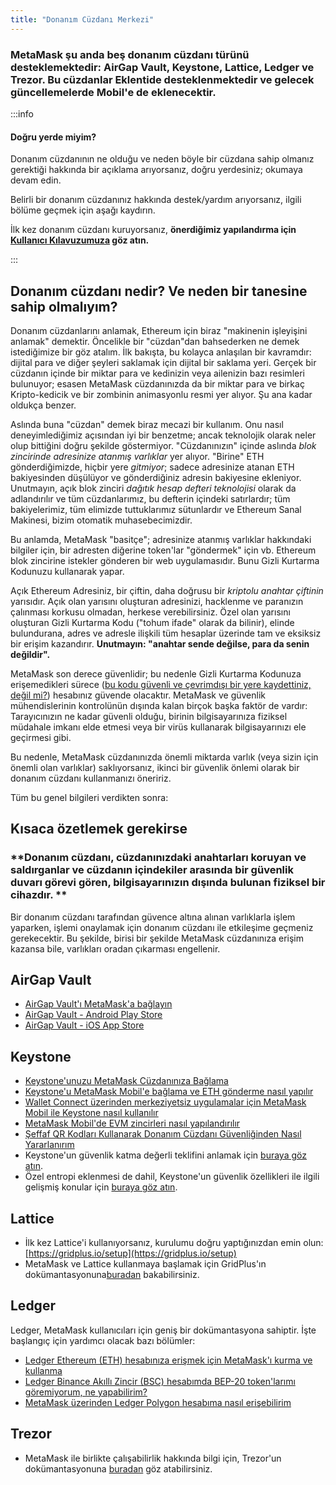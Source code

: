 ```yaml
---
title: "Donanım Cüzdanı Merkezi"
---
```


### MetaMask şu anda beş donanım cüzdanı türünü desteklemektedir: AirGap Vault, Keystone, Lattice, Ledger ve Trezor. Bu cüzdanlar Eklentide desteklenmektedir ve gelecek güncellemelerde Mobil'e de eklenecektir.

:::info

#### Doğru yerde miyim?

Donanım cüzdanının ne olduğu ve neden böyle bir cüzdana sahip olmanız gerektiği hakkında bir açıklama arıyorsanız, doğru yerdesiniz; okumaya devam edin.

Belirli bir donanım cüzdanınız hakkında destek/yardım arıyorsanız, ilgili bölüme geçmek için aşağı kaydırın.

İlk kez donanım cüzdanı kuruyorsanız, **önerdiğimiz yapılandırma için [Kullanıcı Kılavuzumuza](/privacy-and-security/user-guide-how-to-use-a-hardware-wallet) göz atın.**

:::

####

## Donanım cüzdanı nedir? Ve neden bir tanesine sahip olmalıyım?

Donanım cüzdanlarını anlamak, Ethereum için biraz "makinenin işleyişini anlamak" demektir. Öncelikle bir "cüzdan"dan bahsederken ne demek istediğimize bir göz atalım. İlk bakışta, bu kolayca anlaşılan bir kavramdır: dijital para ve diğer şeyleri saklamak için dijital bir saklama yeri. Gerçek bir cüzdanın içinde bir miktar para ve kedinizin veya ailenizin bazı resimleri bulunuyor; esasen MetaMask cüzdanınızda da bir miktar para ve birkaç Kripto-kedicik ve bir zombinin animasyonlu resmi yer alıyor. Şu ana kadar oldukça benzer.

Aslında buna "cüzdan" demek biraz mecazi bir kullanım. Onu nasıl deneyimlediğimiz açısından iyi bir benzetme; ancak teknolojik olarak neler olup bittiğini doğru şekilde göstermiyor. "Cüzdanınızın" içinde aslında _blok zincirinde adresinize atanmış varlıklar_ yer alıyor. "Birine" ETH gönderdiğimizde, hiçbir yere _gitmiyor_; sadece adresinize atanan ETH bakiyesinden düşülüyor ve gönderdiğiniz adresin bakiyesine ekleniyor. Unutmayın, açık blok zinciri _dağıtık hesap defteri teknolojisi_ olarak da adlandırılır ve tüm cüzdanlarımız, bu defterin içindeki satırlardır; tüm bakiyelerimiz, tüm elimizde tuttuklarımız sütunlardır ve Ethereum Sanal Makinesi, bizim otomatik muhasebecimizdir.

Bu anlamda, MetaMask "basitçe"; adresinize atanmış varlıklar hakkındaki bilgiler için, bir adresten diğerine token'lar "göndermek" için vb. Ethereum blok zincirine istekler gönderen bir web uygulamasıdır. Bunu Gizli Kurtarma Kodunuzu kullanarak yapar.

Açık Ethereum Adresiniz, bir çiftin, daha doğrusu bir _kriptolu anahtar çiftinin_ yarısıdır. Açık olan yarısını oluşturan adresinizi, hacklenme ve paranızın çalınması korkusu olmadan, herkese verebilirsiniz. Özel olan yarısını oluşturan Gizli Kurtarma Kodu ("tohum ifade" olarak da bilinir), elinde bulundurana, adres ve adresle ilişkili tüm hesaplar üzerinde tam ve eksiksiz bir erişim kazandırır. **Unutmayın: "anahtar sende değilse, para da senin değildir".**

MetaMask son derece güvenlidir; bu nedenle Gizli Kurtarma Kodunuza erişemedikleri sürece ([bu kodu güvenli ve çevrimdışı bir yere kaydettiniz, değil mi?](/getting-started/user-guide-secret-recovery-phrase-password-and-private-keys)) hesabınız güvende olacaktır. MetaMask ve güvenlik mühendislerinin kontrolünün dışında kalan birçok başka faktör de vardır: Tarayıcınızın ne kadar güvenli olduğu, birinin bilgisayarınıza fiziksel müdahale imkanı elde etmesi veya bir virüs kullanarak bilgisayarınızı ele geçirmesi gibi.

Bu nedenle, MetaMask cüzdanınızda önemli miktarda varlık (veya sizin için önemli olan varlıklar) saklıyorsanız, ikinci bir güvenlik önlemi olarak bir donanım cüzdanı kullanmanızı öneririz.

Tüm bu genel bilgileri verdikten sonra:

## Kısaca özetlemek gerekirse

### **Donanım cüzdanı, cüzdanınızdaki anahtarları koruyan ve saldırganlar ve cüzdanın içindekiler arasında bir güvenlik duvarı görevi gören, bilgisayarınızın dışında bulunan fiziksel bir cihazdır. **

Bir donanım cüzdanı tarafından güvence altına alınan varlıklarla işlem yaparken, işlemi onaylamak için donanım cüzdanı ile etkileşime geçmeniz gerekecektir. Bu şekilde, birisi bir şekilde MetaMask cüzdanınıza erişim kazansa bile, varlıkları oradan çıkarması engellenir.

## AirGap Vault

- [AirGap Vault'ı MetaMask'a bağlayın](https://support.airgap.it/guides/metamask/)
- [AirGap Vault - Android Play Store](https://play.google.com/store/apps/details?id=it.airgap.vault&hl=en_US&gl=US)
- [AirGap Vault - iOS App Store](https://apps.apple.com/us/app/airgap-vault-secure-secrets/id1417126841)

## Keystone

- [Keystone'unuzu MetaMask Cüzdanınıza Bağlama](https://support.keyst.one/3rd-party-wallets/eth-and-web3-wallets-keystone/bind-metamask-with-keystone)
- [Keystone'u MetaMask Mobil'e bağlama ve ETH gönderme nasıl yapılır](https://support.keyst.one/3rd-party-wallets/eth-and-web3-wallets-keystone/metamask-mobile)
- [Wallet Connect üzerinden merkeziyetsiz uygulamalar için MetaMask Mobil ile Keystone nasıl kullanılır](https://support.keyst.one/3rd-party-wallets/eth-and-web3-wallets-keystone/metamask-mobile/defi-with-metamask-mobile)
- [MetaMask Mobil'de EVM zincirleri nasıl yapılandırılır](https://support.keyst.one/3rd-party-wallets/eth-and-web3-wallets-keystone/metamask-mobile/configuring-evm-chains-on-metamask-mobile)
- [Şeffaf QR Kodları Kullanarak Donanım Cüzdanı Güvenliğinden Nasıl Yararlanırım](https://consensys.net/blog/news/metamask-x-keystone-how-to-benefit-from-hardware-wallet-security-using-transparent-qr-code/)
- Keystone'un güvenlik katma değerli teklifini anlamak için [buraya göz atın](https://blog.keyst.one/blind-signing-a-security-black-hole-for-the-ethereum-community-13f909b848b6).
- Özel entropi eklenmesi de dahil, Keystone'un güvenlik özellikleri ile ilgili gelişmiş konular için [buraya göz atın](https://support.keyst.one/general-navigation-guide#advanced-users).

## Lattice

- İlk kez Lattice'i kullanıyorsanız, kurulumu doğru yaptığınızdan emin olun: [https://gridplus.io/setup](https://gridplus.io/setup)
- MetaMask ve Lattice kullanmaya başlamak için GridPlus'ın dokümantasyonuna[buradan](https://docs.gridplus.io/setup/metamask) bakabilirsiniz.

## Ledger

Ledger, MetaMask kullanıcıları için geniş bir dokümantasyona sahiptir. İşte başlangıç için yardımcı olacak bazı bölümler:

- [Ledger Ethereum (ETH) hesabınıza erişmek için MetaMask'ı kurma ve kullanma](https://support.ledger.com/hc/en-us/articles/4404366864657-Set-up-and-use-MetaMask-to-access-your-Ledger-Ethereum-ETH-account?docs=true)
- [Ledger Binance Akıllı Zincir (BSC) hesabımda BEP-20 token'larımı göremiyorum, ne yapabilirim?](https://support.ledger.com/hc/en-us/articles/4406111561617-I-don-t-see-my-BEP-20-tokens-in-my-Ledger-Binance-Smart-Chain-BSC-account-what-can-I-do-?support=true)
- [MetaMask üzerinden Ledger Polygon hesabıma nasıl erişebilirim](https://support.ledger.com/hc/en-us/articles/4418394184209-How-to-access-your-Ledger-Polygon-MATIC-account-via-Metamask?docs=true)

## Trezor

- MetaMask ile birlikte çalışabilirlik hakkında bilgi için, Trezor'un dokümantasyonuna [buradan](https://wiki.trezor.io/Apps:MetaMask) göz atabilirsiniz.
